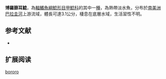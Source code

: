 {{Speciesbox
| name = 博羅篩耳鯰
| image = 
| image_width = 250px
| image_caption = 
| status = NE
| status_system = IUCN3.1
| genus = Otocinclus
| species = bororo
| authority = [[Schaefer|Schaefer]], 19997
| synonyms =  
}}

'''博羅篩耳鯰'''，為[[輻鰭魚綱|輻鰭魚綱]][[鯰形目|鯰形目]][[甲鯰科|甲鯰科]]的其中一[[種|種]]，為熱帶淡水魚，分布於[[南美洲|南美洲]][[巴拉圭河|巴拉圭河]]上游流域，體長可達3.1公分，棲息在底層水域，生活習性不明。

==参考文献==
*{{FishBase_species|genus=Otocinclus|species=bororo|year=2014|month=12}}

== 扩展阅读 ==
{{refbegin}}
{{wikispecies-inline|Otocinclus bororo|博羅篩耳鯰}}
{{refend}}
{{Taxonbar|from=Q5544212}}

[[Category:篩耳鯰屬|bororo]]